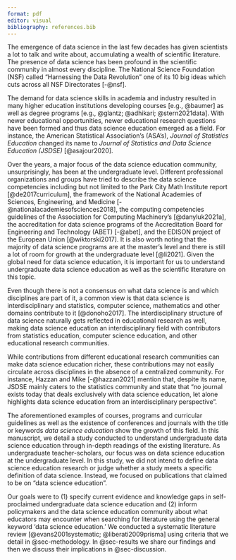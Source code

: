 ```yaml
---
format: pdf
editor: visual
bibliography: references.bib
---
```


The emergence of data science in the last few decades has given scientists a lot to talk and write about, accumulating a wealth of scientific literature.
The presence of data science has been profound in the scientific community in almost every discipline.
The National Science Foundation (NSF) called "Harnessing the Data Revolution" one of its 10 big ideas which cuts across all NSF Directorates [-@nsf].

The demand for data science skills in academia and industry resulted in many higher education institutions developing courses [e.g., @baumer] as well as degree programs [e.g., @glantz; @adhikari; @stern2021data].
With newer educational opportunities, newer educational research questions have been formed and thus data science education emerged as a field.
For instance, the American Statistical Association's (ASA's), *Journal of Statistics Education* changed its name to *Journal of Statistics and Data Science Education (JSDSE)* [@asajour2020].

Over the years, a major focus of the data science education community, unsurprisingly, has been at the undergraduate level.
Different professional organizations and groups have tried to describe the data science competencies including but not limited to the Park City Math Institute report [@de2017curriculum], the framework of the National Academies of Sciences, Engineering, and Medicine [-@nationalacademiesofsciences2018], the computing competencies guidelines of the Association for Computing Machinery's [@danyluk2021a], the accreditation for data science programs of the Accreditation Board for Engineering and Technology (ABET) [-@abet], and the EDISON project of the European Union [@wiktorski2017].
It is also worth noting that the majority of data science programs are at the master's level and there is still a lot of room for growth at the undergraduate level [@li2021].
Given the global need for data science education, it is important for us to understand undergraduate data science education as well as the scientific literature on this topic.

Even though there is not a consensus on what data science is and which disciplines are part of it, a common view is that data science is interdisciplinary and statistics, computer science, mathematics and other domains contribute to it [@donoho2017].
The interdisciplinary structure of data science naturally gets reflected in educational research as well, making data science education an interdisciplinary field with contributors from statistics education, computer science education, and other educational research communities.

While contributions from different educational research communities can make data science education richer, these contributions may not easily circulate across disciplines in the absence of a centralized community.
For instance, Hazzan and Mike [-@hazzan2021] mention that, despite its name, JSDSE mainly caters to the statistics community and state that "no journal exists today that deals exclusively with data science education, let alone highlights data science education from an interdisciplinary perspective".

The aforementioned examples of courses, programs and curricular guidelines as well as the existence of conferences and journals with the title or keywords *data science education* show the growth of this field.
In this manuscript, we detail a study conducted to understand undergraduate data science education through in-depth readings of the existing literature.
As undergraduate teacher-scholars, our focus was on data science education at the undergraduate level.
In this study, we did not intend to define data science education research or judge whether a study meets a specific definition of data science.
Instead, we focused on publications that claimed to be on "data science education".

Our goals were to (1) specify current evidence and knowledge gaps in self-proclaimed undergraduate data science education and (2) inform policymakers and the data science education community about what educators may encounter when searching for literature using the general keyword ‘data science education.’ We conducted a systematic literature review [@evans2001systematic; @liberati2009prisma] using criteria that we detail in @sec-methodology.
In @sec-results we share our findings and then we discuss their implications in @sec-discussion.
